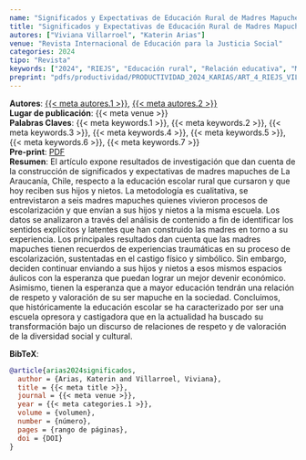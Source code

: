 ```yaml
---
name: "Significados y Expectativas de Educación Rural de Madres Mapuches en La Araucanía, Chile"
title: "Significados y Expectativas de Educación Rural de Madres Mapuches en La Araucanía, Chile"
autores: ["Viviana Villarroel", "Katerin Arias"]
venue: "Revista Internacional de Educación para la Justicia Social"
categories: 2024
tipo: "Revista"
keywords: ["2024", "RIEJS", "Educación rural", "Relación educativa", "Madres indígenas", "Expectativas", "Contexto indígena"]
preprint: "pdfs/productividad/PRODUCTIVIDAD_2024_KARIAS/ART_4_RIEJS_VILLARROEL_ARIAS_2024_SCOPUS.pdf"
---
```

**Autores**: [{{< meta autores.1 >}}](../members/current/Viviana Villarroel.qmd), [{{< meta autores.2 >}}](../members/current/Katerin Arias.qmd)    
**Lugar de publicación**: {{< meta venue >}}     
**Palabras Claves**: {{< meta keywords.1 >}}, {{< meta keywords.2 >}}, {{< meta keywords.3 >}}, {{< meta keywords.4 >}}, {{< meta keywords.5 >}}, {{< meta keywords.6 >}}, {{< meta keywords.7 >}}    
**Pre-print**: [PDF](../{{< meta preprint >}})    
**Resumen**: El artículo expone resultados de investigación que dan cuenta de la construcción de significados y expectativas de madres mapuches de La Araucanía, Chile, respecto a la educación escolar rural que cursaron y que hoy reciben sus hijos y nietos. La metodología es cualitativa, se entrevistaron a seis madres mapuches quienes vivieron procesos de escolarización y que envían a sus hijos y nietos a la misma escuela. Los datos se analizaron a través del análisis de contenido a fin de identificar los sentidos explícitos y latentes que han construido las madres en torno a su experiencia. Los principales resultados dan cuenta que las madres mapuches tienen recuerdos de experiencias traumáticas en su proceso de escolarización, sustentadas en el castigo físico y simbólico. Sin embargo, deciden continuar enviando a sus hijos y nietos a esos mismos espacios áulicos con la esperanza que puedan lograr un mejor devenir económico. Asimismo, tienen la esperanza que a mayor educación tendrán una relación de respeto y valoración de su ser mapuche en la sociedad. Concluimos, que históricamente la educación escolar se ha caracterizado por ser una escuela opresora y castigadora que en la actualidad ha buscado su transformación bajo un discurso de relaciones de respeto y de valoración de la diversidad social y cultural.   


**BibTeX**:
```bibtex
@article{arias2024significados,
  author = {Arias, Katerin and Villarroel, Viviana},
  title = {{< meta title >}},
  journal = {{< meta venue >}},
  year = {{< meta categories.1 >}},
  volume = {volumen},
  number = {número},
  pages = {rango de páginas},
  doi = {DOI}
}
```
